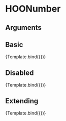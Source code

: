 
<Meta title="Atoms/Input/HOONumber" component={HOONumber} />

# HOONumber


## Arguments

<ArgsTable of={HOONumber} />


## Basic
<Canvas>
  <Story 
    name="Basic"
    args = { 
      { value: 0 }
    }>
    {Template.bind({})}
  </Story>
</Canvas>

## Disabled
<Canvas>
  <Story 
    name="Disabled"
    args = { 
      { value: 0, disabled: true }
    }>
    {Template.bind({})}
  </Story>
</Canvas>

## Extending
<Canvas>
  <Story 
    name="Extending"
    args = { 
     { value: 0,
        rootElementAttributes: { style: { backgroundColor: "pink" } }}
    }>
    {Template.bind({})}
  </Story>
</Canvas>
